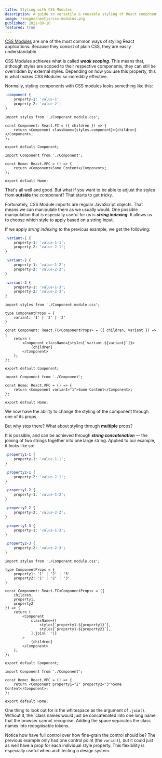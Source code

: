 ```yaml
---
title: Styling with CSS Modules
description: A guide to versatile & reusable styling of React components with CSS Modules
image: /images/nextjs/css-modules.png
published: 2021-09-10
featured: true
---
```


[CSS Modules](https://github.com/css-modules/css-modules) are one of the most common ways of styling React applications. Because they consist of plain CSS, they are easily understandable.

CSS Modules achieves what is called **_weak scoping_**. This means that, although styles are scoped to their respective components, they can still be overridden by external styles. Depending on how you use this property, this is what makes CSS Modules so incredibly effective.

Normally, styling components with CSS modules looks something like this:

```css:Component.module.css
.component {
    property-1: 'value-1';
    property-2: 'value-2';
}
```

```tsx:Component.tsx
import styles from './Component.module.css';

const Component: React.FC = ({ children }) => {
    return <Component className={styles.component}>{children}</Component>;
};

export default Component;
```

```tsx:index.tsx
import Component from './Component';

const Home: React.VFC = () => {
    return <Component>Some Content</Component>;
};

export default Home;
```

That's all well and good. But what if you want to be able to adjust the styles from **outside** the component? That starts to get tricky.

Fortunately, CSS Module imports are regular JavaScript objects. That means we can manipulate them as we usually would. One possible manipulation that is especially useful for us is **_string indexing_**. It allows us to choose which style to apply based on a string input.

If we apply _string indexing_ to the previous example, we get the following:

```css:Component.module.css
.variant-1 {
    property-1: 'value-1-1';
    property-2: 'value-2-1';
}

.variant-2 {
    property-1: 'value-1-2';
    property-2: 'value-2-2';
}

.variant-3 {
    property-1: 'value-1-3';
    property-2: 'value-2-3';
}
```

```tsx:Component.tsx
import styles from './Component.module.css';

type ComponentProps = {
    variant: '1' | '2' | '3'
}

const Component: React.FC<ComponentProps> = ({ children, variant }) => {
    return (
        <Component className={styles[`variant-${variant}`]}>
            {children}
        </Component>
    );
};

export default Component;
```

```tsx:index.tsx
import Component from './Component';

const Home: React.VFC = () => {
    return <Component variant="1">Some Content</Component>;
};

export default Home;
```

We now have the ability to change the styling of the component through one of its props.

But why stop there? What about styling through **multiple** props?

It is possible, and can be achieved through **_string concatenation_** — the joining of two strings together into one large string. Applied to our example, it looks like so:

```css:Component.module.css
.property1-1 {
    property-1: 'value-1-1';
}

.property2-1 {
    property-2: 'value-2-1';
}

.property1-2 {
    property-1: 'value-1-2';
}

.property2-2 {
    property-2: 'value-2-2';
}

.property1-3 {
    property-1: 'value-1-3';
}

.property2-3 {
    property-2: 'value-2-3';
}
```

```tsx:Component.tsx
import styles from './Component.module.css';

type ComponentProps = {
    property1: '1' | '2' | '3'
    property2: '1' | '2' | '3'
}

const Component: React.FC<ComponentProps> = ({
    children,
    property1,
    property2
}) => {
    return (
        <Component
            className={[
                styles[`property1-${property1}`],
                styles[`property1-${property2}`],
            ].join(' ')}
        >
            {children}
        </Component>
    );
};

export default Component;
```

```tsx:index.tsx
import Component from './Component';

const Home: React.VFC = () => {
    return <Component property1="2" property2="3">Some Content</Component>;
};

export default Home;
```

One thing to look out for is the whitespace as the argument of `.join()`. Without it, the `class names would just be concatenated into one long name that the browser cannot recognise. Adding the space separates the class names into recognisable tokens.

Notice how have full control over how fine-grain the control should be? The previous example only had one control point (the `variant`), but it could just as well have a prop for each individual style property. This flexibility is especially useful when architecting a design system.

